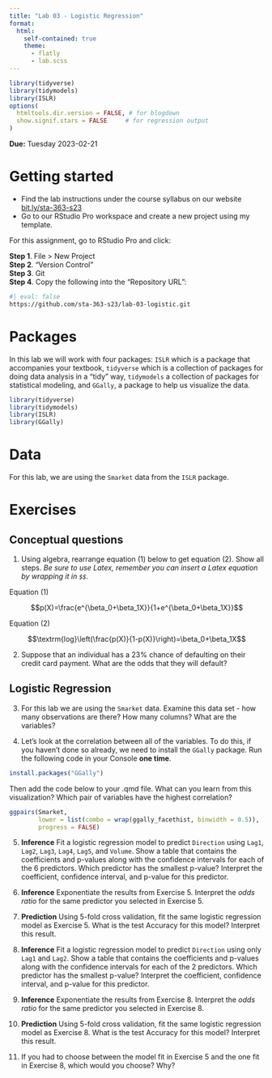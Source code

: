 ```yaml
---
title: "Lab 03 - Logistic Regression"
format: 
  html:
    self-contained: true
    theme:
      - flatly
      - lab.scss
---
```


```r
library(tidyverse)
library(tidymodels)
library(ISLR)
options(
  htmltools.dir.version = FALSE, # for blogdown
  show.signif.stars = FALSE     # for regression output
)
```

**Due:** Tuesday 2023-02-21

# Getting started

-   Find the lab instructions under the course syllabus on our website [bit.ly/sta-363-s23](bit.ly/sta-363-s23)\
-   Go to our RStudio Pro workspace and create a new project using my template.

For this assignment, go to RStudio Pro and click:

**Step 1**. File \> New Project\
**Step 2**. "Version Control"\
**Step 3**. Git\
**Step 4**. Copy the following into the "Repository URL":

```bash
#| eval: false
https://github.com/sta-363-s23/lab-03-logistic.git
```



# Packages

In this lab we will work with four packages: `ISLR` which is a package that accompanies your textbook, `tidyverse` which is a collection of packages for doing data analysis in a "tidy" way, `tidymodels` a collection of packages for statistical modeling, and `GGally`, a package to help us visualize the data.

```r
library(tidyverse) 
library(tidymodels)
library(ISLR)
library(GGally)
```

# Data

For this lab, we are using the `Smarket` data from the `ISLR` package.

# Exercises

## Conceptual questions

1. Using algebra, rearrange equation (1) below to get equation (2). Show all steps. _Be sure to use Latex, remember you can insert a Latex equation by wrapping it in `$$`._

Equation (1)

$$p(X)=\frac{e^{\beta_0+\beta_1X}}{1+e^{\beta_0+\beta_1X}}$$

Equation (2)

$$\textrm{log}\left(\frac{p(X)}{1-p(X)}\right)=\beta_0+\beta_1X$$

2. Suppose that an individual has a 23% chance of defaulting on their credit card payment. What are the odds that they will default?

## Logistic Regression

3. For this lab we are using the `Smarket` data. Examine this data set - how many observations are there? How many columns? What are the variables?

4. Let's look at the correlation between all of the variables. To do this, if you haven't done so already, we need to install the `GGally` package. Run the following code in your Console **one time**. 

```r
install.packages("GGally")
```

Then add the code below to your .qmd file. What can you learn from this visualization? Which pair of variables have the highest correlation?

```r
ggpairs(Smarket, 
        lower = list(combo = wrap(ggally_facethist, binwidth = 0.5)), 
        progress = FALSE)
```

5. **Inference** Fit a logistic regression model to predict `Direction` using `Lag1`, `Lag2`, `Lag3`, `Lag4`, `Lag5`, and `Volume`. Show a table that contains the coefficients and p-values along with the confidence intervals for each of the 6 predictors. Which predictor has the smallest p-value? Interpret the coefficient, confidence interval, and p-value for this predictor.

6. **Inference** Exponentiate the results from Exercise 5. Interpret the _odds ratio_ for the same predictor you selected in Exercise 5.

7. **Prediction** Using 5-fold cross validation, fit the same logistic regression model as Exercise 5. What is the test Accuracy for this model? Interpret this result.

8. **Inference** Fit a logistic regression model to predict `Direction` using only `Lag1` and `Lag2`. Show a table that contains the coefficients and p-values along with the confidence intervals for each of the 2 predictors. Which predictor has the smallest p-value? Interpret the coefficient, confidence interval, and p-value for this predictor.

9. **Inference** Exponentiate the results from Exercise 8. Interpret the _odds ratio_ for the same predictor you selected in Exercise 8.

8. **Prediction** Using 5-fold cross validation, fit the same logistic regression model as Exercise 8. What is the test Accuracy for this model? Interpret this result.

9. If you had to choose between the model fit in Exercise 5 and the one fit in Exercise 8, which would you choose? Why?
